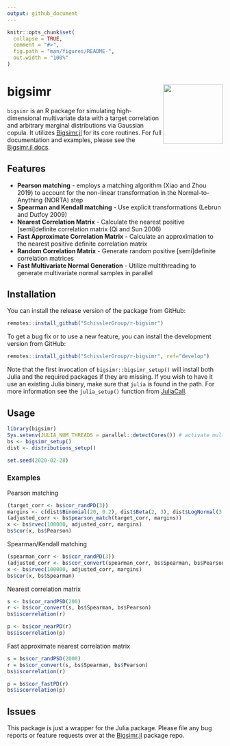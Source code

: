 ```yaml
---
output: github_document
---
```


<!-- README.md is generated from README.Rmd. Please edit that file -->

```r
knitr::opts_chunk$set(
  collapse = TRUE,
  comment = "#>",
  fig.path = "man/figures/README-",
  out.width = "100%"
)
```

# bigsimr <a href='https://github.com/SchisslerGroup/r-bigsimr'><img src='man/figures/logo.png' align="right" height="139" /></a>

`bigsimr` is an R package for simulating high-dimensional multivariate data with a target correlation and arbitrary marginal distributions via Gaussian copula. It utilizes [Bigsimr.jl](https://github.com/SchisslerGroup/Bigsimr.jl) for its core routines. For full documentation and examples, please see the [Bigsimr.jl docs](https://SchisslerGroup.github.io/Bigsimr.jl/stable/).

## Features

* **Pearson matching** - employs a matching algorithm (Xiao and Zhou 2019) to account for the non-linear transformation in the Normal-to-Anything (NORTA) step
* **Spearman and Kendall matching** - Use explicit transformations (Lebrun and Dutfoy 2009)
* **Nearest Correlation Matrix** - Calculate the nearest positive [semi]definite correlation matrix (Qi and Sun 2006)
* **Fast Approximate Correlation Matrix** - Calculate an approximation to the nearest positive definite correlation matrix
* **Random Correlation Matrix** - Generate random positive [semi]definite correlation matrices
* **Fast Multivariate Normal Generation** - Utilize multithreading to generate multivariate normal samples in parallel

## Installation

You can install the release version of the package from GitHub:

```r
remotes::install_github("SchisslerGroup/r-bigsimr")
```

To get a bug fix or to use a new feature, you can install the development version from GitHub:

```r
remotes::install_github("SchisslerGroup/r-bigsimr", ref="develop")
```

Note that the first invocation of `bigsimr::bigsimr_setup()` will install both Julia
and the required packages if they are missing. If you wish to have it use an existing Julia binary, make sure that `julia` is found in the path. For more information see the `julia_setup()` function from [JuliaCall](https://github.com/Non-Contradiction/JuliaCall).

## Usage

```r
library(bigsimr)
Sys.setenv(JULIA_NUM_THREADS = parallel::detectCores()) # activate multithreading
bs <- bigsimr_setup()
dist <- distributions_setup()

set.seed(2020-02-28)
```

### Examples

Pearson matching

```r
(target_corr <- bs$cor_randPD(3))
margins <- c(dist$Binomial(20, 0.2), dist$Beta(2, 3), dist$LogNormal(3, 1))
(adjusted_corr <- bs$pearson_match(target_corr, margins))
x <- bs$rvec(100000, adjusted_corr, margins)
bs$cor(x, bs$Pearson)
```

Spearman/Kendall matching

```r
(spearman_corr <- bs$cor_randPD(3))
(adjusted_corr <- bs$cor_convert(spearman_corr, bs$Spearman, bs$Pearson))
x <- bs$rvec(100000, adjusted_corr, margins)
bs$cor(x, bs$Spearman)
```

Nearest correlation matrix

```r
s <- bs$cor_randPSD(200)
r <- bs$cor_convert(s, bs$Spearman, bs$Pearson)
bs$iscorrelation(r)
```

```r
p <- bs$cor_nearPD(r)
bs$iscorrelation(p)
```

Fast approximate nearest correlation matrix

```r
s = bs$cor_randPSD(2000)
r = bs$cor_convert(s, bs$Spearman, bs$Pearson)
bs$iscorrelation(r)
```

```r
p = bs$cor_fastPD(r)
bs$iscorrelation(p)
```

## Issues

This package is just a wrapper for the Julia package. Please file any bug reports or feature requests over at the [Bigsimr.jl](https://github.com/SchisslerGroup/Bigsimr.jl/issues) package repo.
